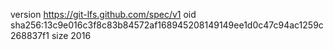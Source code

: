 version https://git-lfs.github.com/spec/v1
oid sha256:13c9e016c3f8c83b84572af168945208149149ee1d0c47c94ac1259c268837f1
size 2016
